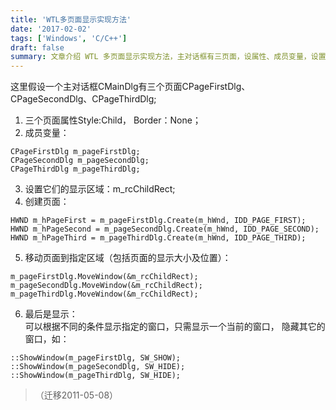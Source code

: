 ```yaml
---
title: 'WTL多页面显示实现方法'
date: '2017-02-02'
tags: ['Windows', 'C/C++']
draft: false
summary: 文章介绍 WTL 多页面显示实现方法，主对话框有三页面，设属性、成员变量，设置显示区域并创建页面，移动到指定区域，最后根据条件显示指定窗口，隐藏其他窗口，如显示第一页隐藏第二、三页。 
---
```


这里假设一个主对话框CMainDlg有三个页面CPageFirstDlg、CPageSecondDlg、CPageThirdDlg;
1. 三个页面属性Style:Child， Border：None；
2. 成员变量：
```
CPageFirstDlg m_pageFirstDlg;
CPageSecondDlg m_pageSecondDlg;
CPageThirdDlg m_pageThirdDlg;
```
3. 设置它们的显示区域：m_rcChildRect;
4. 创建页面：
```
HWND m_hPageFirst = m_pageFirstDlg.Create(m_hWnd, IDD_PAGE_FIRST);
HWND m_hPageSecond = m_pageSecondDlg.Create(m_hWnd, IDD_PAGE_SECOND);
HWND m_hPageThird = m_pageThirdDlg.Create(m_hWnd, IDD_PAGE_THIRD);
```
5. 移动页面到指定区域（包括页面的显示大小及位置）：
```
m_pageFirstDlg.MoveWindow(&m_rcChildRect);
m_pageSecondDlg.MoveWindow(&m_rcChildRect);
m_pageThirdDlg.MoveWindow(&m_rcChildRect);
```
6. 最后是显示：  
可以根据不同的条件显示指定的窗口，只需显示一个当前的窗口， 隐藏其它的窗口，如：
```
::ShowWindow(m_pageFirstDlg, SW_SHOW);
::ShowWindow(m_pageSecondDlg, SW_HIDE);
::ShowWindow(m_pageThirdDlg, SW_HIDE);
```
> （迁移2011-05-08）